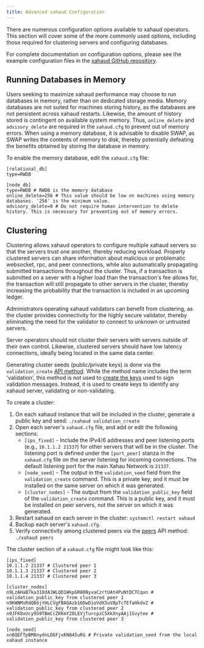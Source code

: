 ```yaml
---
title: Advanced xahaud Configuration
---
```

There are numerous configuration options available to xahaud operators. This section will cover some of the more commonly used options, including those required for clustering servers and configuring databases.

For complete documentation on configuration options, please see the example configuration files in the [xahaud GitHub repository](https://github.com/Xahau/xahaud/tree/dev/cfg).

## Running Databases in Memory
Users seeking to maximize xahaud performance may choose to run databases in memory, rather than on dedicated storage media. Memory databases are not suited for machines storing history, as the databases are not persistent across xahaud restarts. Likewise, the amount of history stored is contingent on available system memory. Thus, `online_delete` and `advisory_delete` are required in the `xahaud.cfg` to prevent out of memory errors. When using a memory database, it is advisable to disable SWAP, as SWAP writes the contents of memory to disk, thereby potentially defeating the benefits obtained by storing the database in memory.

To enable the memory database, edit the `xahaud.cfg` file:

```
[relational_db]
type=RWDB

[node_db]
type=RWDB # RWDB is the memory database
online_delete=256 # This value should be low on machines using memory databases. '256' is the minimum value.
advisory_delete=0 # Do not require human intervention to delete history. This is necessary for preventing out of memory errors.
```

## Clustering
Clustering allows xahaud operators to configure multiple xahaud servers so that the servers trust one another, thereby reducing workload. Properly clustered servers can share information about malicious or problematic websocket, rpc, and peer connections, while also automatically propagating submitted transactions throughout the cluster. Thus, if a transaction is submitted on a sever with a higher load than the transaction's fee allows for, the transaction will still propagate to other servers in the cluster, thereby increasing the probability that the transaction is included in an upcoming ledger.

Administrators operating xahaud validators can benefit from clustering, as the cluster provides connectivity for the highly secure validator, thereby eliminating the need for the validator to connect to unknown or untrusted servers.

Server operators should not cluster their servers with servers outside of their own control. Likewise, clustered servers should have low latency connections, ideally being located in the same data center.

Generating cluster seeds (public/private keys) is done via the `validation_create` [API method](../../features/http-websocket-apis/admin-api-methods). While the method name includes the term 'validation', this method is not used to [create the keys](../enabling-validation) used to sign validation messages. Instead, it is used to create keys to identify any xahaud server, validating or non-validating.

To create a cluster:
1. On each xahaud instance that will be included in the cluster, generate a public key and seed: `./xahaud validation_create`
2. Open each server's `xahaud.cfg` file, and add or edit the following sections:
    * `[ips_fixed]` - Include the IPv4/6 addresses and peer listening ports (e.g., `10.1.1.2 21337`) for other servers that will be in the cluster. The listening port is defined under the `[port_peer]` stanza in the `xahaud.cfg` file on the server listening for incoming connections. The default listening port for the main Xahau Network is `21337`.
    * `[node_seed]` - The output in the `validation_seed` field from the `validation_create` command. This is a private key, and it must be installed on the same server on which it was generated.
    * `[cluster_nodes]` - The output from the `validation_public_key` field of the `validation_create` command. This is a public key, and it must be installed on peer servers, not the server on which it was generated.
3. Restart xahaud on each server in the cluster: `systemctl restart xahaud`
4. Backup each server's `xahaud.cfg`.
5. Verify connectivity among clustered peers via the [peers](../../features/http-websocket-apis/admin-api-methods) API method: `./xahaud peers`

The cluster section of a `xahaud.cfg` file might look like this:
```
[ips_fixed]
10.1.1.2 21337 # Clustered peer 1
10.1.1.3 21337 # Clustered peer 2
10.1.1.4 21337 # Clustered peer 3

[cluster_nodes]
n9LzAHaB7ka318dAJWLQD1WkpGR86NyvaCzrtUAt4PuNtDCTCqxn # validation_public_key from clustered peer 1
n9KWNMsRdQ66jYHLCVgFBAQAzb16DwDioVdXSuV8pTcfEfaHkdvZ # validation_public_key from clustered peer 2
n9JFK8xUcy9S9TBmCcZKKmY28LEVjTurcpzC5XkXnyAAj1Svytee # validation_public_key from clustered peer 3

[node_seed]
sn8QEFTpBM8nydnLD6FjxKN845uRG # Private validation_seed from the local xahaud instance

```
